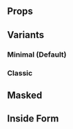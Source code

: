 
<Meta
    title="Components/Inputs/PinInput"
    of={PinInputStories}
/>

<Title>PinInput</Title>

<div className="w-[360px] max-w-full">
    <SingleLineCodeBlock text={`import { PinInput } from 'chaya-ui';`} />
</div>

<Primary />

## Props

<Controls />

## Variants

### Minimal (Default)

<Story of={PinInputStories.Primary} />

### Classic

<Story of={PinInputStories.ClassicVariant} />

## Masked

<Story of={PinInputStories.MaskedVariant} />

## Inside Form

<Story of={PinInputStories.InsideForm} />